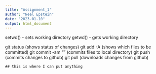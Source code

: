 ```yaml
---
title: "Assignment_1"
author: "Neel Epstein"
date: "2023-01-10"
output: html_document
---
```


setwd() - sets working directory
getwd() - gets working directory

git status (shows status of changes)
git add -A (shows which files to be committed)
git commit -am "<message>" (commits files to local directory)
git push (commits changes to github)
git pull (downloads changes from github)

`## this is where I can put anything`